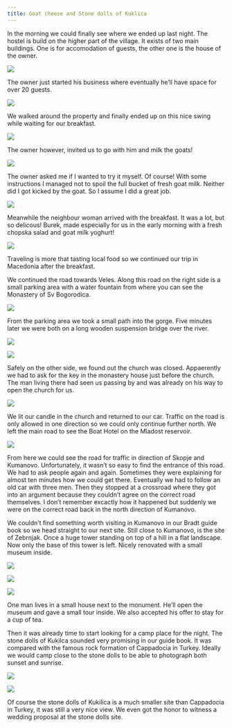 ```yaml
---
title: Goat cheese and Stone dolls of Kuklica
---
```


In the morning we could finally see where we ended up last night. The hostel is build on the higher part of the village. It exists of two main buildings. One is for accomodation of guests, the other one is the house of the owner.

<Image
    src='images/DSC_7482.jpg'
    caption=''
/>

The owner just started his business where eventually he’ll have space for over 20 guests.

<Image
    src='images/DSC_7474.jpg'
    caption=''
/>

We walked around the property and finally ended up on this nice swing while waiting for our breakfast.

<Image
    src='images/DSC_7451.jpg'
    caption=''
/>

The owner however, invited us to go with him and milk the goats!

<Image
    src='images/DSC_7460.jpg'
    caption=''
/>

The owner asked me if I wanted to try it myself. Of course! With some instructions I managed not to spoil the full bucket of fresh goat milk. Neither did I got kicked by the goat. So I assume I did a great job.

<Image
    src='images/DSC_7465.jpg'
    caption=''
/>

Meanwhile the neighbour woman arrived with the breakfast. It was a lot, but so delicous! Burek, made especially for us in the early morning with a fresh chopska salad and goat milk yoghurt!

<Image
    src='images/DSC_7479.jpg'
    caption=''
/>

Traveling is more that tasting local food so we continued our trip in Macedonia after the breakfast.

We continued the road towards Veles. Along this road on the right side is a small parking area with a water fountain from where you can see the Monastery of Sv Bogorodica.

<Image
    src='images/DSC_7485.jpg'
    caption='Monastery of Sv Bogorodica near Kozhle on the road from Skopje to Veles, Macedonia.Monastery of Sv Bogorodica near Kozhle on the road from Skopje to Veles, Macedonia.'
/>


From the parking area we took a small path into the gorge. Five minutes later we were both on a long wooden suspension bridge over the river.

<Image
    src='images/DSC_7487.jpg'
    caption='Monastery of Sv Bogorodica near Kozhle on the road from Skopje to Veles, Macedonia.'
/>


<Image
    src='images/DSC_7505.jpg'
    caption='A wooden suspension bridge crosses the river to reach the monastery of Sv Bogorodica.'
/>

Safely on the other side, we found out the church was closed. Appaerently we had to ask for the key in the monastery house just before the church. The man living there had seen us passing by and was already on his way to open the church for us.

<Image
    src='images/DSC_7511.jpg'
    caption='Monastery of Sv Bogorodica near Skopje, Macedonia.'
/>


We lit our candle in the church and returned to our car. Traffic on the road is only allowed in one direction so we could only continue further north. We left the main road to see the Boat Hotel on the Mladost reservoir.

<Image
    src='images/DSC_7515.jpg'
    caption='Boat hotel on Mladost artificial lake near Veles.'
/>


From here we could see the road for traffic in direction of Skopje and Kumanovo. Unfortunately, it wasn’t so easy to find the entrance of this road. We had to ask people again and again. Sometimes they were explaining for almost ten minutes how we could get there. Eventually we had to follow an old car with three men. Then they stopped at a crossroad where they got into an argument because they couldn’t agree on the correct road themselves. I don’t remember excactly how it happened but suddenly we were on the correct road back in the north direction of Kumanovo.

We couldn’t find something worth visiting in Kumanovo in our Bradt guide book so we head straight to our next site. Still close to Kumanovo, is the site of Zebrnjak. Once a huge tower standing on top of a hill in a flat landscape. Now only the base of this tower is left. Nicely renovated with a small museum inside.

<Image
    src='images/DSC_7518.jpg'
    caption='The Zebrnjak monument on top of the hill in the village of Mlado Nagoricane near Kumanovo.'
/>

<Image
    src='images/DSC_7529.jpg'
    caption='Macedonian landscape seen from the Zebrnjak monument near Kumanovo, Macedonia.'
/>


<Image
    src='images/DSC_7539.jpg'
    caption='The Zebrnjak monument in the village of Mlado Nagoricane near Kumanovo.'
/>


One man lives in a small house next to the monument. He’ll open the museum and gave a small tour inside. We also accepted his offer to stay for a cup of tea.

Then it was already time to start looking for a camp place for the night. The stone dolls of Kukilca sounded very promising in our guide book. It was compared with the famous rock formation of Cappadocia in Turkey. Ideally we would camp close to the stone dolls to be able to photograph both sunset and sunrise.

<Image
    src='images/DSC_7551.jpg'
    caption='Sunset – Stone dolls in village Kuklica near Kratovo.'
/>


<Image
    src='images/DSC_7577.jpg'
    caption='Sunrise – Stone dolls in village Kuklica near Kratovo.'
/>


Of course the stone dolls of Kukilica is a much smaller site than Cappadocia in Turkey, it was still a very nice view. We even got the honor to witness a wedding proposal at the stone dolls site.